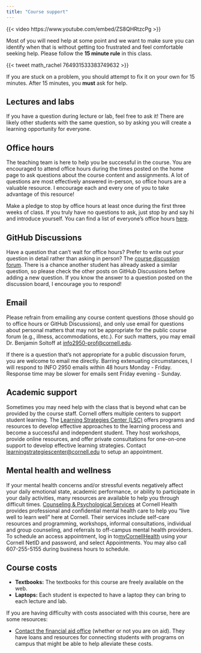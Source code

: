 ```yaml
---
title: "Course support"
---
```


{{< video https://www.youtube.com/embed/ZS8QHRtzcPg >}}

Most of you will need help at some point and we want to make sure you can identify when that is without getting too frustrated and feel comfortable seeking help. Please follow the **15 minute rule** in this class.

{{< tweet math_rachel 764931533383749632 >}}

If you are stuck on a problem, you should attempt to fix it on your own for 15 minutes. After 15 minutes, you **must** ask for help.

## Lectures and labs

If you have a question during lecture or lab, feel free to ask it! There are likely other students with the same question, so by asking you will create a learning opportunity for everyone.

## Office hours

The teaching team is here to help you be successful in the course. You are encouraged to attend office hours during the times posted on the home page to ask questions about the course content and assignments. A lot of questions are most effectively answered in-person, so office hours are a valuable resource. I encourage each and every one of you to take advantage of this resource!

Make a pledge to stop by office hours at least once during the first three weeks of class. If you truly have no questions to ask, just stop by and say hi and introduce yourself. You can find a list of everyone's office hours [here](/course-team.qmd).

## GitHub Discussions

Have a question that can't wait for office hours? Prefer to write out your question in detail rather than asking in person? The [course discussion forum](https://github.coecis.cornell.edu/orgs/info2950-s23/discussions). There is a chance another student has already asked a similar question, so please check the other posts on GitHub Discussions before adding a new question. If you know the answer to a question posted on the discussion board, I encourage you to respond!

## Email

Please refrain from emailing any course content questions (those should go to office hours or GitHub Discussions), and only use email for questions about personal matters that may not be appropriate for the public course forum (e.g., illness, accommodations, etc.). For such matters, you may email Dr. Benjamin Soltoff at [info2950-prof\@cornell.edu](mailto:info2950-prof@cornell.edu).

If there is a question that's not appropriate for a public discussion forum, you are welcome to email me directly. Barring extenuating circumstances, I will respond to INFO 2950 emails within 48 hours Monday - Friday. Response time may be slower for emails sent Friday evening - Sunday.

## Academic support

Sometimes you may need help with the class that is beyond what can be provided by the course staff. Cornell offers multiple centers to support student learning. The [Learning Strategies Center (LSC)](https://lsc.cornell.edu/) offers programs and resources to develop effective approaches to the learning process and become a successful and independent student. They host workshops, provide online resources, and offer private consultations for one-on-one support to develop effective learning strategies. Contact [learningstrategiescenter\@cornell.edu](mailto:learningstrategiescenter@cornell.edu) to setup an appointment.

## Mental health and wellness

If your mental health concerns and/or stressful events negatively affect your daily emotional state, academic performance, or ability to participate in your daily activities, many resources are available to help you through difficult times. [Counseling & Psychological Services](https://health.cornell.edu/services/mental-health-care) at Cornell Health provides professional and confidential mental health care to help you “live well to learn well” here at Cornell. Their services include self-care resources and programming, workshops, informal consultations, individual and group counseling, and referrals to off-campus mental health providers. To schedule an access appointment, log in to[ myCornellHealth](https://mycornellhealth.health.cornell.edu/) using your Cornell NetID and password, and select Appointments. You may also call 607-255-5155 during business hours to schedule.

## Course costs

-   **Textbooks:** The textbooks for this course are freely available on the web.
-   **Laptops:** Each student is expected to have a laptop they can bring to each lecture and lab.

If you are having difficulty with costs associated with this course, here are some resources:

-   [Contact the financial aid office](https://finaid.cornell.edu/ "https://finaid.cornell.edu/") (whether or not you are on aid).
    They have loans and resources for connecting students with programs on campus that might be able to help alleviate these costs.
